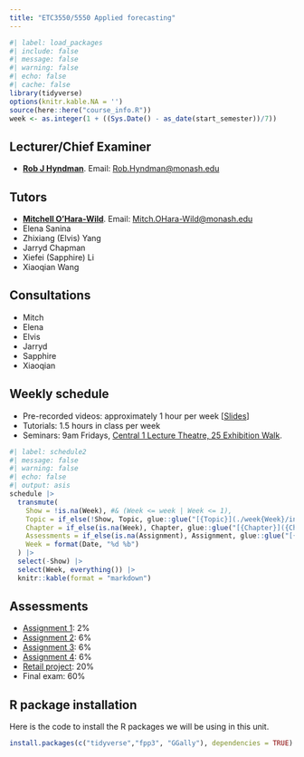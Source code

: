 ```yaml
---
title: "ETC3550/5550 Applied forecasting"
---
```


```r
#| label: load_packages
#| include: false
#| message: false
#| warning: false
#| echo: false
#| cache: false
library(tidyverse)
options(knitr.kable.NA = '')
source(here::here("course_info.R"))
week <- as.integer(1 + ((Sys.Date() - as_date(start_semester))/7))
```

## Lecturer/Chief Examiner

* [**Rob J Hyndman**](https://robjhyndman.com). Email: [Rob.Hyndman@monash.edu](mailto:Rob.Hyndman@monash.edu)

## Tutors

* [**Mitchell O'Hara-Wild**](https://mitchelloharawild.com). Email: [Mitch.OHara-Wild@monash.edu](mailto:Mitch.OHara-Wild@monash.edu)
* Elena Sanina
* Zhixiang (Elvis) Yang
* Jarryd Chapman
* Xiefei (Sapphire) Li
* Xiaoqian Wang

## Consultations

* Mitch
* Elena
* Elvis
* Jarryd
* Sapphire
* Xiaoqian

## Weekly schedule

* Pre-recorded videos: approximately 1 hour per week [[Slides](https://github.com/robjhyndman/fpp3_slides)]
* Tutorials: 1.5 hours in class per week
* Seminars: 9am Fridays, [Central 1 Lecture Theatre, 25 Exhibition Walk](https://maps.app.goo.gl/RKdmJq2tBfw8ViNT9).


```r
#| label: schedule2
#| message: false
#| warning: false
#| echo: false
#| output: asis
schedule |>
  transmute(
    Show = !is.na(Week), #& (Week <= week | Week <= 1),
    Topic = if_else(!Show, Topic, glue::glue("[{Topic}](./week{Week}/index.html)")),
    Chapter = if_else(is.na(Week), Chapter, glue::glue("[{Chapter}]({Chapter_URL})")),
    Assessments = if_else(is.na(Assignment), Assignment, glue::glue("[{Assignment}]({File})")),
    Week = format(Date, "%d %b")
  ) |>
  select(-Show) |>
  select(Week, everything()) |>
  knitr::kable(format = "markdown")
```

## Assessments

* [Assignment 1](assignments/A1.qmd): 2%
* [Assignment 2](assignments/A2.qmd): 6%
* [Assignment 3](assignments/A3.qmd): 6%
* [Assignment 4](assignments/A4.qmd): 6%
* [Retail project](assignments/Project.qmd): 20%
* Final exam: 60%

## R package installation

Here is the code to install the R packages we will be using in this unit.

```r
install.packages(c("tidyverse","fpp3", "GGally"), dependencies = TRUE)
```

